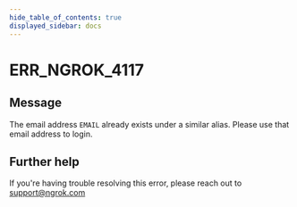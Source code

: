 ```yaml
---
hide_table_of_contents: true
displayed_sidebar: docs
---
```



# ERR_NGROK_4117

## Message

The email address `EMAIL` already exists under a similar alias. Please use that email address to login.

<ErrorDetails error="err_ngrok_4117" />

## Further help

If you're having trouble resolving this error, please reach out to [support@ngrok.com](mailto:support@ngrok.com?subject=Help%20with%20ERR_NGROK_4117)
